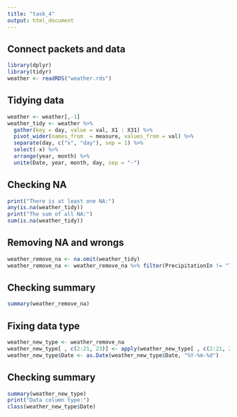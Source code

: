```yaml
---
title: "task_4"
output: html_document
---
```

## Connect packets and data
```r
library(dplyr)
library(tidyr)
weather <- readRDS("weather.rds")
```
## Tidying data
```r
weather <- weather[,-1]
weather_tidy <- weather %>%
  gather(key = day, value = val, X1 : X31) %>% 
  pivot_wider(names_from  = measure, values_from = val) %>% 
  separate(day, c("x", "day"), sep = 1) %>% 
  select(-x) %>% 
  arrange(year, month) %>% 
  unite(Date, year, month, day, sep = "-")
```
## Checking NA
```r
print("There is at least one NA:")
any(is.na(weather_tidy))
print("The sum of all NA:")
sum(is.na(weather_tidy))
```
## Removing NA and wrongs
```r
weather_remove_na <- na.omit(weather_tidy)
weather_remove_na <- weather_remove_na %>% filter(PrecipitationIn != "T" & Events != "")
```
## Checking summary
```r
summary(weather_remove_na)
```
## Fixing data type
```r
weather_new_type <- weather_remove_na
weather_new_type[ , c(2:21, 23)] <- apply(weather_new_type[ , c(2:21, 23)], 2, function(x) as.numeric(as.character(x)))
weather_new_type$Date <- as.Date(weather_new_type$Date, "%Y-%m-%d")
```
## Checking summary
```r
summary(weather_new_type)
print("Data column type:")
class(weather_new_type$Date)
```
